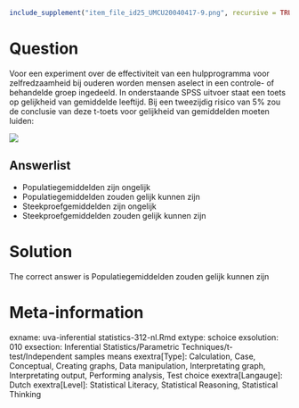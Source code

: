 ```r
include_supplement("item_file_id25_UMCU20040417-9.png", recursive = TRUE)
```
Question
========

Voor een experiment over de effectiviteit van een hulpprogramma voor zelfredzaamheid bij ouderen worden mensen aselect in een controle- of behandelde groep ingedeeld. In onderstaande SPSS uitvoer staat een toets op gelijkheid van gemiddelde leeftijd. Bij een tweezijdig risico van 5% zou de conclusie van deze t-toets voor gelijkheid van gemiddelden moeten luiden:


![](item_file_id25_UMCU20040417-9.png)

Answerlist
----------
* Populatiegemiddelden zijn ongelijk
* Populatiegemiddelden zouden gelijk kunnen zijn
* Steekproefgemiddelden zijn ongelijk
* Steekproefgemiddelden zouden gelijk kunnen zijn

Solution
========

The correct answer is  Populatiegemiddelden zouden gelijk kunnen zijn

Meta-information
================
exname: uva-inferential statistics-312-nl.Rmd
extype: schoice
exsolution: 010
exsection: Inferential Statistics/Parametric Techniques/t-test/Independent samples means
exextra[Type]: Calculation, Case, Conceptual, Creating graphs, Data manipulation, Interpretating graph, Interpretating output, Performing analysis, Test choice
exextra[Langauge]: Dutch
exextra[Level]: Statistical Literacy, Statistical Reasoning, Statistical Thinking
